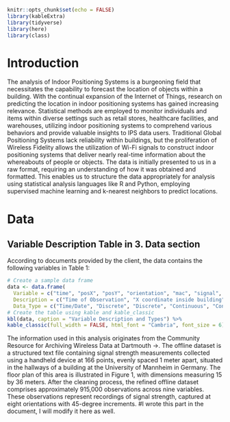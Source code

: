 ```{r, message=FALSE, echo=FALSE}
knitr::opts_chunk$set(echo = FALSE)
library(kableExtra)
library(tidyverse)
library(here)
library(class)
```

# Introduction
The analysis of Indoor Positioning Systems is a burgeoning field that necessitates the capability to forecast the location of objects within a building. With the continual expansion of the Internet of Things, research on predicting the location in indoor positioning systems has gained increasing relevance. Statistical methods are employed to monitor individuals and items within diverse settings such as retail stores, healthcare facilities, and warehouses, utilizing indoor positioning systems to comprehend various behaviors and provide valuable insights to IPS data users. Traditional Global Positioning Systems lack reliability within buildings, but the proliferation of Wireless Fidelity allows the utilization of Wi-Fi signals to construct indoor positioning systems that deliver nearly real-time information about the whereabouts of people or objects. The data is initially presented to us in a raw format, requiring an understanding of how it was obtained and formatted. This enables us to structure the data appropriately for analysis using statistical analysis languages like R and Python, employing supervised machine learning and k-nearest neighbors to predict locations.

# Data
## Variable Description Table in 3. Data section

According to documents provided by the client, the data contains the following variables in Table 1:
```{r echo=FALSE, message=FALSE}
# Create a sample data frame
data <- data.frame(
  Variable = c("time", "posX", "posY", "orientation", "mac", "signal", "rawTime", "angle"),
  Description = c("Time of Observation", "X coordinate inside building", "Y coordinate inside building", "Angle of observation", "MAC address of device", "Signal strength", "Number of milliseconds after 1/1/1970", "45 degree cutoff of orientation"),
  Data_Type = c("Time/Date", "Discrete", "Discrete", "Continuous", "Continuous", "Continuous", "Continuous", "Discrete"))
# Create the table using kable and kable_classic
kbl(data, caption = "Variable Description and Types") %>%
kable_classic(full_width = FALSE, html_font = "Cambria", font_size = 6)
```

The information used in this analysis originates from the Community Resource for Archiving Wireless Data at Dartmouth ->. The offline dataset is a structured text file containing signal strength measurements collected using a handheld device at 166 points, evenly spaced 1 meter apart, situated in the hallways of a building at the University of Mannheim in Germany. The floor plan of this area is illustrated in Figure 1, with dimensions measuring 15 by 36 meters. After the cleaning process, the refined offline dataset comprises approximately 915,000 observations across nine variables. These observations represent recordings of signal strength, captured at eight orientations with 45-degree increments.
#I wrote this part in the document, I will modify it here as well.
